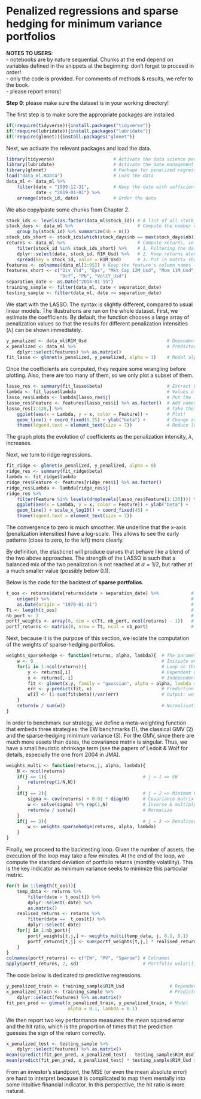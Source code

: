 # Penalized regressions and sparse hedging for minimum variance portfolios 

**NOTES TO USERS**:   
- notebooks are by nature sequential. Chunks at the end depend on variables defined in the snippets at the beginning: don't forget to proceed in order!   
- only the code is provided. For comments of methods & results, we refer to the book.  
- please report errors!   

**Step 0**: please make sure the dataset is in your working directory!


The first step is to make sure the appropriate packages are installed.


```r
if(!require(tidyverse)){install.packages("tidyverse")}
if(!require(lubridate)){install.packages("lubridate")}
if(!require(glmnet)){install.packages("glmnet")}
```


Next, we activate the relevant packages and load the data. 


```r
library(tidyverse)                      # Activate the data science package
library(lubridate)                      # Activate the date management package
library(glmnet)                         # Package for penalized regressions
load("data_ml.RData")                   # Load the data
data_ml <- data_ml %>% 
    filter(date > "1999-12-31",         # Keep the date with sufficient data points
           date < "2019-01-01") %>%
    arrange(stock_id, date)             # Order the data
```


We also copy/paste some chunks from Chapter 2.


```r
stock_ids <- levels(as.factor(data_ml$stock_id)) # A list of all stock_ids
stock_days <- data_ml %>%                        # Compute the number of data points per stock
    group_by(stock_id) %>% summarize(nb = n()) 
stock_ids_short <- stock_ids[which(stock_days$nb == max(stock_days$nb))] # Stocks with full data
returns <- data_ml %>%                           # Compute returns, in matrix format, in 3 steps:
    filter(stock_id %in% stock_ids_short) %>%    # 1. Filtering the data
    dplyr::select(date, stock_id, R1M_Usd) %>%   # 2. Keep returns along with dates & firm names
    spread(key = stock_id, value = R1M_Usd)      # 3. Put in matrix shape 
features <- colnames(data_ml[3:95]) # Keep the feature's column names (hard-coded, beware!)
features_short <- c("Div_Yld", "Eps", "Mkt_Cap_12M_Usd", "Mom_11M_Usd", 
                    "Ocf", "Pb", "Vol1Y_Usd")
separation_date <- as.Date("2014-01-15")
training_sample <- filter(data_ml, date < separation_date)
testing_sample <- filter(data_ml, date >= separation_date)
```


We start with the LASSO. The syntax is slightly different, compared to usual linear models. The illustrations are run on the whole dataset. First, we estimate the coefficients. By default, the function chooses a large array of penalization values so that the results for different penalization intensities ($\lambda$) can be shown immediately.


```r
y_penalized <- data_ml$R1M_Usd                              # Dependent variable
x_penalized <- data_ml %>%                                  # Predictors
    dplyr::select(features) %>% as.matrix() 
fit_lasso <- glmnet(x_penalized, y_penalized, alpha = 1)    # Model alpha = 1: LASSO
```

Once the coefficients are computed, they require some wrangling before plotting. Also, there are too many of them, so we only plot a subset of them.

```r
lasso_res <- summary(fit_lasso$beta)                        # Extract LASSO coefs
lambda <- fit_lasso$lambda                                  # Values of the penalisation const
lasso_res$Lambda <- lambda[lasso_res$j]                     # Put the labels where they belong
lasso_res$Feature <- features[lasso_res$i] %>% as.factor()  # Add names of variables to output
lasso_res[1:120,] %>%                                       # Take the first 120 estimates
    ggplot(aes(x = Lambda, y = x, color = Feature)) +       # Plot!
    geom_line() + coord_fixed(0.25) + ylab("beta") +        # Change aspect ratio of graph
    theme(legend.text = element_text(size = 7))             # Reduce legend font size
```


The graph plots the evolution of coefficients as the penalization intensity, $\lambda$, increases. 

Next, we turn to ridge regressions. 


```r
fit_ridge <- glmnet(x_penalized, y_penalized, alpha = 0)                  # alpha = 0: ridge
ridge_res <- summary(fit_ridge$beta)                                      # Extract ridge coefs
lambda <- fit_ridge$lambda                                                # Penalisation const
ridge_res$Feature <- features[ridge_res$i] %>% as.factor()
ridge_res$Lambda <- lambda[ridge_res$j]                                   # Set labels right
ridge_res %>% 
    filter(Feature %in% levels(droplevels(lasso_res$Feature[1:120]))) %>% # Keep same features 
    ggplot(aes(x = Lambda, y = x, color = Feature)) + ylab("beta") +      # Plot!
    geom_line() + scale_x_log10() + coord_fixed(45) +                     # Aspect ratio 
    theme(legend.text = element_text(size = 7))
```

The convergence to zero is much smoother. We underline that the x-axis (penalization intensities) have a log-scale. This allows to see the early patterns (close to zero, to the left) more clearly. 

By definition, the elasticnet will produce curves that behave like a blend of the two above approaches. The strength of the LASSO is such that a balanced mix of the two penalization is not reached at $\alpha = 1/2$, but rather at a much smaller value (possibly below 0.1).


Below is the code for the backtest of **sparse portfolios**.

```r
t_oos <- returns$date[returns$date > separation_date] %>%            # Out-of-sample dates 
    unique() %>%                                                     # Remove duplicates
    as.Date(origin = "1970-01-01")                                   # Transform in date format
Tt <- length(t_oos)                                                  # Nb of dates, avoid T 
nb_port <- 3                                                         # Nb of portfolios/strats.
portf_weights <- array(0, dim = c(Tt, nb_port, ncol(returns) - 1))   # Initial portf. weights
portf_returns <- matrix(0, nrow = Tt, ncol = nb_port)                # Initial portf. returns 
```


Next, because it is the purpose of this section, we isolate the computation of the weights of sparse-hedging portfolios. 


```r
weights_sparsehedge <- function(returns, alpha, lambda){  # The parameters are defined here
    w <- 0                                                # Initiate weights
    for(i in 1:ncol(returns)){                            # Loop on the assets
        y <- returns[,i]                                  # Dependent variable
        x <- returns[,-i]                                 # Independent variable
        fit <- glmnet(x,y, family = "gaussian", alpha = alpha, lambda = lambda)
        err <- y-predict(fit, x)                          # Prediction errors
        w[i] <- (1-sum(fit$beta))/var(err)                # Output: weight of asset i
    }
    return(w / sum(w))                                    # Normalisation of weights
}
```


In order to benchmark our strategy, we define a meta-weighting function that embeds three strategies: the EW benchmarks (1), the classical GMV (2) and the sparse-hedging minimum variance (3). For the GMV, since there are much more assets than dates, the covariance matrix is singular. Thus, we have a small heuristic shrinkage term (see the papers of Ledoit & Wolf for details, especially the one from 2004 in JMA). 


```r
weights_multi <- function(returns,j, alpha, lambda){
    N <- ncol(returns)
    if(j == 1){                                    # j = 1 => EW
        return(rep(1/N,N))
    }
    if(j == 2){                                    # j = 2 => Minimum Variance
        sigma <- cov(returns) + 0.01 * diag(N)     # Covariance matrix + regularizing term
        w <- solve(sigma) %*% rep(1,N)             # Inverse & multiply
        return(w / sum(w))                         # Normalize
    }
    if(j == 3){                                    # j = 3 => Penalised / elasticnet
        w <- weights_sparsehedge(returns, alpha, lambda)
    }
}
```

Finally, we proceed to the backtesting loop. Given the number of assets, the execution of the loop may take a few minutes. At the end of the loop, we compute the standard deviation of portfolio returns (monthly volatility). This is the key indicator as minimum variance seeks to minimize this particular metric.

```r
for(t in 1:length(t_oos)){                                                 # Loop = rebal. dates
    temp_data <- returns %>%                                               # Data for weights
        filter(date < t_oos[t]) %>%                                        # Expand. window
        dplyr::select(-date) %>%
        as.matrix() 
    realised_returns <- returns %>%                                        # OOS returns
        filter(date ==  t_oos[t]) %>% 
        dplyr::select(-date)
    for(j in 1:nb_port){                                                   # Loop over strats
        portf_weights[t,j,] <- weights_multi(temp_data, j, 0.1, 0.1)       # Hard-coded params!
        portf_returns[t,j] <- sum(portf_weights[t,j,] * realised_returns)  # Portf. returns
    }
}
colnames(portf_returns) <- c("EW", "MV", "Sparse") # Colnames
apply(portf_returns, 2, sd)                        # Portfolio volatilities (monthly scale)
```



The code below is dedicated to predictive regressions.


```r
y_penalized_train <- training_sample$R1M_Usd                 # Dependent variable
x_penalized_train <- training_sample %>%                     # Predictors
    dplyr::select(features) %>% as.matrix()                  
fit_pen_pred <- glmnet(x_penalized_train, y_penalized_train, # Model
                       alpha = 0.1, lambda = 0.1)
```


We then report two key performance measures: the mean squared error and the hit ratio, which is the proportion of times that the prediction guesses the sign of the return correctly. 


```r
x_penalized_test <- testing_sample %>%                                     # Predictors
    dplyr::select(features) %>% as.matrix()         
mean((predict(fit_pen_pred, x_penalized_test) - testing_sample$R1M_Usd)^2) # MSE
mean(predict(fit_pen_pred, x_penalized_test) * testing_sample$R1M_Usd > 0) # Hit ratio
```


From an investor's standpoint, the MSE (or even the mean absolute error) are hard to interpret because it is complicated to map them mentally into some intuitive financial indicator. In this perspective, the hit ratio is more natural. 

